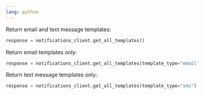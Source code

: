 ```yaml
---
lang: python
---
```


Return email and text message templates:

```python
response = notifications_client.get_all_templates()
```

Return email templates only:

```python
response = notifications_client.get_all_templates(template_type="email")
```

Return text message templates only:

```python
response = notifications_client.get_all_templates(template_type="sms")
```
